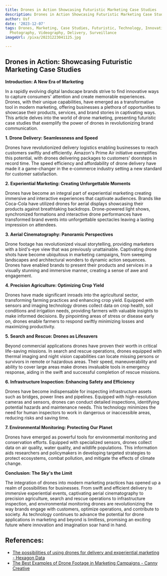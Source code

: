 ```yaml
---
title: Drones in Action Showcasing Futuristic Marketing Case Studies
description: Drones in Action Showcasing Futuristic Marketing Case Studies
author: Usf
date: '2023-12-07'
tags: Drones, Marketing, Case Studies, Futuristic, Technology, Innovation, Aerial
  Photography, Videography, Delivery, Surveillance
imageUrl: /pixa/20231223041125.jpg

---
```

## Drones  in Action: Showcasing  Futuristic Marketing  Case Studies

**Introduction: A New Era of Marketing**

In a rapidly evolving digital landscape brands strive to find innovative ways to capture consumers' attention  and  create memorable experiences. Drones, with  their unique capabilities, have emerged as a transformative tool in modern marketing, offering businesses a plethora  of opportunities to showcase their products, services, and brand stories in  captivating ways. This article delves into the world of drone marketing, presenting futuristic case studies that exemplify the power of drones in  revolutionizing  brand communication.

**1. Drone Delivery:  Seamlessness and  Speed**

Drones  have revolutionized delivery logistics enabling businesses to reach customers swiftly and  efficiently.  Amazon's Prime Air initiative exemplifies this potential, with drones delivering packages to customers' doorsteps in record time. The speed efficiency and affordability of  drone delivery  have made it a game-changer in the e-commerce industry  setting a new standard for  customer satisfaction.

**2. Experiential Marketing: Creating Unforgettable Moments**

Drones have become an integral  part of experiential marketing creating immersive and interactive experiences that  captivate audiences. Brands like Coca-Cola have utilized drones for aerial displays showcasing their products against breathtaking backdrops. Drone-powered light shows, synchronized formations and interactive drone performances have transformed brand events into unforgettable spectacles leaving  a lasting impression on attendees.

**3. Aerial Cinematography: Panoramic Perspectives**

Drone footage  has revolutionized visual storytelling, providing marketers with a  bird's-eye view that was previously unattainable. Captivating drone shots have become ubiquitous in marketing  campaigns, from sweeping landscapes and architectural wonders to dynamic action sequences. Drones have enabled brands to present their products and services in a visually stunning and immersive manner, creating a sense of  awe and engagement.

**4. Precision Agriculture: Optimizing Crop Yield**

Drones have made significant inroads  into the agricultural sector, transforming farming practices and enhancing crop yield. Equipped with sensors and imaging technology drones collect data on crop health, soil conditions  and irrigation needs,  providing farmers  with valuable insights  to make  informed decisions. By pinpointing areas of stress or disease early on, drones enable farmers  to respond swiftly minimizing losses  and maximizing productivity.

**5. Search and Rescue: Drones as Lifesavers**

Beyond commercial  applications  drones have proven their worth in critical life-saving missions. In search and rescue operations,  drones equipped with thermal imaging and night  vision  capabilities can locate missing persons or survivors in remote or  hazardous areas. Their speed,  maneuverability  and ability to cover large  areas make drones invaluable tools in emergency response,  aiding in the swift and successful completion of rescue missions.

**6. Infrastructure Inspection: Enhancing Safety and Efficiency**

Drones have become indispensable for inspecting infrastructure assets such  as  bridges, power lines and pipelines. Equipped with high-resolution cameras and sensors, drones can conduct detailed inspections, identifying potential hazards and maintenance needs. This technology minimizes  the need for human inspectors to work in dangerous or  inaccessible areas, reducing risks  and saving time.

**7. Environmental Monitoring: Protecting Our  Planet**

Drones have emerged as powerful tools  for environmental monitoring and conservation efforts. Equipped with specialized sensors, drones collect data on air quality, water quality, and wildlife populations. This information  aids researchers and policymakers in developing targeted strategies to protect ecosystems, combat pollution, and mitigate the effects of climate change.

**Conclusion: The Sky's the Limit**

The integration of drones into modern marketing practices has opened  up a realm of  possibilities for businesses. From swift and efficient  delivery to immersive experiential events, captivating aerial cinematography to precision agriculture,  search and rescue operations to infrastructure  inspection, and environmental monitoring drones are revolutionizing the way brands engage with customers, optimize operations, and contribute to society. As technology continues to advance the potential for  drone applications in marketing and beyond is limitless, promising an exciting future  where innovation and imagination soar hand in hand.

## References:
- [The possibilities of using drones for delivery and experiential marketing - Hexagon Data](https://www.hexagondata.com/en/marketing-automation/drones-for-experiential-marketing/)
- [The Best Examples of Drone Footage in Marketing Campaigns - Canny Creative](https://www.canny-creative.com/the-best-examples-of-drone-footage-in-marketing-campaigns/)
